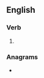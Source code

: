 ==English==

===Verb===
{{head|en|verb form}}

# {{en-past of|parse}}

===Anagrams===
* {{anagrams|en|a=adeprs|Persad|drapes|dreaps|padres|rasped|spader|spared|spread}}